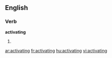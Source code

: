 
==English==

===Verb===
'''activating'''

# {{present participle of|[[activate]]}}

[[ar:activating]]
[[fr:activating]]
[[hu:activating]]
[[vi:activating]]